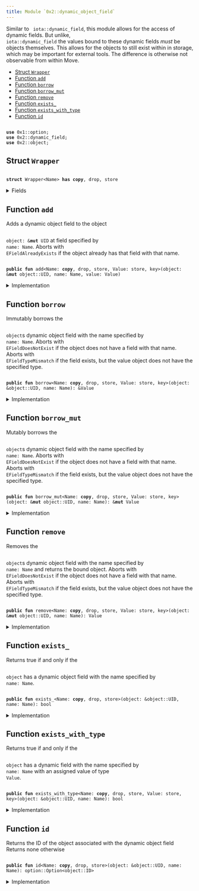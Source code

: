 ```yaml
---
title: Module `0x2::dynamic_object_field`
---
```


Similar to <code>
iota::dynamic_field</code>, this module allows for the access of dynamic fields. But
unlike, <code>
iota::dynamic_field</code> the values bound to these dynamic fields _must_ be objects
themselves. This allows for the objects to still exist within in storage, which may be important
for external tools. The difference is otherwise not observable from within Move.


-  [Struct `Wrapper`](#0x2_dynamic_object_field_Wrapper)
-  [Function `add`](#0x2_dynamic_object_field_add)
-  [Function `borrow`](#0x2_dynamic_object_field_borrow)
-  [Function `borrow_mut`](#0x2_dynamic_object_field_borrow_mut)
-  [Function `remove`](#0x2_dynamic_object_field_remove)
-  [Function `exists_`](#0x2_dynamic_object_field_exists_)
-  [Function `exists_with_type`](#0x2_dynamic_object_field_exists_with_type)
-  [Function `id`](#0x2_dynamic_object_field_id)


<pre><code>
<b>use</b> <Link href="../move-stdlib/option.md#0x1_option">0x1::option</Link>;
<b>use</b> <Link href="../iota-framework/dynamic_field.md#0x2_dynamic_field">0x2::dynamic_field</Link>;
<b>use</b> <Link href="../iota-framework/object.md#0x2_object">0x2::object</Link>;
</code></pre>



<Link id="0x2_dynamic_object_field_Wrapper"></Link>

## Struct `Wrapper`



<pre><code>
<b>struct</b> <Link href="../iota-framework/dynamic_object_field.md#0x2_dynamic_object_field_Wrapper">Wrapper</Link>&lt;Name&gt; <b>has</b> <b>copy</b>, drop, store
</code></pre>



<details>
<summary>Fields</summary>


<dl>
<dt>
<code>
name: Name</code>
</dt>
<dd>

</dd>
</dl>


</details>

<Link id="0x2_dynamic_object_field_add"></Link>

## Function `add`

Adds a dynamic object field to the object <code>
<Link href="../iota-framework/object.md#0x2_object">object</Link>: &<b>mut</b> UID</code> at field specified by <code>
name: Name</code>.
Aborts with <code>
EFieldAlreadyExists</code> if the object already has that field with that name.


<pre><code>
<b>public</b> <b>fun</b> <Link href="../iota-framework/dynamic_object_field.md#0x2_dynamic_object_field_add">add</Link>&lt;Name: <b>copy</b>, drop, store, Value: store, key&gt;(<Link href="../iota-framework/object.md#0x2_object">object</Link>: &<b>mut</b> <Link href="../iota-framework/object.md#0x2_object_UID">object::UID</Link>, name: Name, value: Value)
</code></pre>



<details>
<summary>Implementation</summary>


<pre><code>
<b>public</b> <b>fun</b> <Link href="../iota-framework/dynamic_object_field.md#0x2_dynamic_object_field_add">add</Link>&lt;Name: <b>copy</b> + drop + store, Value: key + store&gt;(
    // we <b>use</b> &<b>mut</b> UID in several spots for access control
    <Link href="../iota-framework/object.md#0x2_object">object</Link>: &<b>mut</b> UID,
    name: Name,
    value: Value,
) \{
    <b>let</b> key = <Link href="../iota-framework/dynamic_object_field.md#0x2_dynamic_object_field_Wrapper">Wrapper</Link> \{ name };
    <b>let</b> id = <Link href="../iota-framework/object.md#0x2_object_id">object::id</Link>(&value);
    field::add(<Link href="../iota-framework/object.md#0x2_object">object</Link>, key, id);
    <b>let</b> (field, _) = field::field_info&lt;<Link href="../iota-framework/dynamic_object_field.md#0x2_dynamic_object_field_Wrapper">Wrapper</Link>&lt;Name&gt;&gt;(<Link href="../iota-framework/object.md#0x2_object">object</Link>, key);
    add_child_object(field.to_address(), value);
}
</code></pre>



</details>

<Link id="0x2_dynamic_object_field_borrow"></Link>

## Function `borrow`

Immutably borrows the <code>
<Link href="../iota-framework/object.md#0x2_object">object</Link></code>s dynamic object field with the name specified by <code>
name: Name</code>.
Aborts with <code>
EFieldDoesNotExist</code> if the object does not have a field with that name.
Aborts with <code>
EFieldTypeMismatch</code> if the field exists, but the value object does not have the
specified type.


<pre><code>
<b>public</b> <b>fun</b> <Link href="../iota-framework/dynamic_object_field.md#0x2_dynamic_object_field_borrow">borrow</Link>&lt;Name: <b>copy</b>, drop, store, Value: store, key&gt;(<Link href="../iota-framework/object.md#0x2_object">object</Link>: &<Link href="../iota-framework/object.md#0x2_object_UID">object::UID</Link>, name: Name): &Value
</code></pre>



<details>
<summary>Implementation</summary>


<pre><code>
<b>public</b> <b>fun</b> <Link href="../iota-framework/dynamic_object_field.md#0x2_dynamic_object_field_borrow">borrow</Link>&lt;Name: <b>copy</b> + drop + store, Value: key + store&gt;(
    <Link href="../iota-framework/object.md#0x2_object">object</Link>: &UID,
    name: Name,
): &Value \{
    <b>let</b> key = <Link href="../iota-framework/dynamic_object_field.md#0x2_dynamic_object_field_Wrapper">Wrapper</Link> \{ name };
    <b>let</b> (field, value_id) = field::field_info&lt;<Link href="../iota-framework/dynamic_object_field.md#0x2_dynamic_object_field_Wrapper">Wrapper</Link>&lt;Name&gt;&gt;(<Link href="../iota-framework/object.md#0x2_object">object</Link>, key);
    borrow_child_object&lt;Value&gt;(field, value_id)
}
</code></pre>



</details>

<Link id="0x2_dynamic_object_field_borrow_mut"></Link>

## Function `borrow_mut`

Mutably borrows the <code>
<Link href="../iota-framework/object.md#0x2_object">object</Link></code>s dynamic object field with the name specified by <code>
name: Name</code>.
Aborts with <code>
EFieldDoesNotExist</code> if the object does not have a field with that name.
Aborts with <code>
EFieldTypeMismatch</code> if the field exists, but the value object does not have the
specified type.


<pre><code>
<b>public</b> <b>fun</b> <Link href="../iota-framework/dynamic_object_field.md#0x2_dynamic_object_field_borrow_mut">borrow_mut</Link>&lt;Name: <b>copy</b>, drop, store, Value: store, key&gt;(<Link href="../iota-framework/object.md#0x2_object">object</Link>: &<b>mut</b> <Link href="../iota-framework/object.md#0x2_object_UID">object::UID</Link>, name: Name): &<b>mut</b> Value
</code></pre>



<details>
<summary>Implementation</summary>


<pre><code>
<b>public</b> <b>fun</b> <Link href="../iota-framework/dynamic_object_field.md#0x2_dynamic_object_field_borrow_mut">borrow_mut</Link>&lt;Name: <b>copy</b> + drop + store, Value: key + store&gt;(
    <Link href="../iota-framework/object.md#0x2_object">object</Link>: &<b>mut</b> UID,
    name: Name,
): &<b>mut</b> Value \{
    <b>let</b> key = <Link href="../iota-framework/dynamic_object_field.md#0x2_dynamic_object_field_Wrapper">Wrapper</Link> \{ name };
    <b>let</b> (field, value_id) = field::field_info_mut&lt;<Link href="../iota-framework/dynamic_object_field.md#0x2_dynamic_object_field_Wrapper">Wrapper</Link>&lt;Name&gt;&gt;(<Link href="../iota-framework/object.md#0x2_object">object</Link>, key);
    borrow_child_object_mut&lt;Value&gt;(field, value_id)
}
</code></pre>



</details>

<Link id="0x2_dynamic_object_field_remove"></Link>

## Function `remove`

Removes the <code>
<Link href="../iota-framework/object.md#0x2_object">object</Link></code>s dynamic object field with the name specified by <code>
name: Name</code> and returns
the bound object.
Aborts with <code>
EFieldDoesNotExist</code> if the object does not have a field with that name.
Aborts with <code>
EFieldTypeMismatch</code> if the field exists, but the value object does not have the
specified type.


<pre><code>
<b>public</b> <b>fun</b> <Link href="../iota-framework/dynamic_object_field.md#0x2_dynamic_object_field_remove">remove</Link>&lt;Name: <b>copy</b>, drop, store, Value: store, key&gt;(<Link href="../iota-framework/object.md#0x2_object">object</Link>: &<b>mut</b> <Link href="../iota-framework/object.md#0x2_object_UID">object::UID</Link>, name: Name): Value
</code></pre>



<details>
<summary>Implementation</summary>


<pre><code>
<b>public</b> <b>fun</b> <Link href="../iota-framework/dynamic_object_field.md#0x2_dynamic_object_field_remove">remove</Link>&lt;Name: <b>copy</b> + drop + store, Value: key + store&gt;(
    <Link href="../iota-framework/object.md#0x2_object">object</Link>: &<b>mut</b> UID,
    name: Name,
): Value \{
    <b>let</b> key = <Link href="../iota-framework/dynamic_object_field.md#0x2_dynamic_object_field_Wrapper">Wrapper</Link> \{ name };
    <b>let</b> (field, value_id) = field::field_info&lt;<Link href="../iota-framework/dynamic_object_field.md#0x2_dynamic_object_field_Wrapper">Wrapper</Link>&lt;Name&gt;&gt;(<Link href="../iota-framework/object.md#0x2_object">object</Link>, key);
    <b>let</b> value = remove_child_object&lt;Value&gt;(field.to_address(), value_id);
    field::remove&lt;<Link href="../iota-framework/dynamic_object_field.md#0x2_dynamic_object_field_Wrapper">Wrapper</Link>&lt;Name&gt;, ID&gt;(<Link href="../iota-framework/object.md#0x2_object">object</Link>, key);
    value
}
</code></pre>



</details>

<Link id="0x2_dynamic_object_field_exists_"></Link>

## Function `exists_`

Returns true if and only if the <code>
<Link href="../iota-framework/object.md#0x2_object">object</Link></code> has a dynamic object field with the name specified by
<code>
name: Name</code>.


<pre><code>
<b>public</b> <b>fun</b> <Link href="../iota-framework/dynamic_object_field.md#0x2_dynamic_object_field_exists_">exists_</Link>&lt;Name: <b>copy</b>, drop, store&gt;(<Link href="../iota-framework/object.md#0x2_object">object</Link>: &<Link href="../iota-framework/object.md#0x2_object_UID">object::UID</Link>, name: Name): bool
</code></pre>



<details>
<summary>Implementation</summary>


<pre><code>
<b>public</b> <b>fun</b> <Link href="../iota-framework/dynamic_object_field.md#0x2_dynamic_object_field_exists_">exists_</Link>&lt;Name: <b>copy</b> + drop + store&gt;(
    <Link href="../iota-framework/object.md#0x2_object">object</Link>: &UID,
    name: Name,
): bool \{
    <b>let</b> key = <Link href="../iota-framework/dynamic_object_field.md#0x2_dynamic_object_field_Wrapper">Wrapper</Link> \{ name };
    field::exists_with_type&lt;<Link href="../iota-framework/dynamic_object_field.md#0x2_dynamic_object_field_Wrapper">Wrapper</Link>&lt;Name&gt;, ID&gt;(<Link href="../iota-framework/object.md#0x2_object">object</Link>, key)
}
</code></pre>



</details>

<Link id="0x2_dynamic_object_field_exists_with_type"></Link>

## Function `exists_with_type`

Returns true if and only if the <code>
<Link href="../iota-framework/object.md#0x2_object">object</Link></code> has a dynamic field with the name specified by
<code>
name: Name</code> with an assigned value of type <code>
Value</code>.


<pre><code>
<b>public</b> <b>fun</b> <Link href="../iota-framework/dynamic_object_field.md#0x2_dynamic_object_field_exists_with_type">exists_with_type</Link>&lt;Name: <b>copy</b>, drop, store, Value: store, key&gt;(<Link href="../iota-framework/object.md#0x2_object">object</Link>: &<Link href="../iota-framework/object.md#0x2_object_UID">object::UID</Link>, name: Name): bool
</code></pre>



<details>
<summary>Implementation</summary>


<pre><code>
<b>public</b> <b>fun</b> <Link href="../iota-framework/dynamic_object_field.md#0x2_dynamic_object_field_exists_with_type">exists_with_type</Link>&lt;Name: <b>copy</b> + drop + store, Value: key + store&gt;(
    <Link href="../iota-framework/object.md#0x2_object">object</Link>: &UID,
    name: Name,
): bool \{
    <b>let</b> key = <Link href="../iota-framework/dynamic_object_field.md#0x2_dynamic_object_field_Wrapper">Wrapper</Link> \{ name };
    <b>if</b> (!field::exists_with_type&lt;<Link href="../iota-framework/dynamic_object_field.md#0x2_dynamic_object_field_Wrapper">Wrapper</Link>&lt;Name&gt;, ID&gt;(<Link href="../iota-framework/object.md#0x2_object">object</Link>, key)) <b>return</b> <b>false</b>;
    <b>let</b> (field, value_id) = field::field_info&lt;<Link href="../iota-framework/dynamic_object_field.md#0x2_dynamic_object_field_Wrapper">Wrapper</Link>&lt;Name&gt;&gt;(<Link href="../iota-framework/object.md#0x2_object">object</Link>, key);
    field::has_child_object_with_ty&lt;Value&gt;(field.to_address(), value_id)
}
</code></pre>



</details>

<Link id="0x2_dynamic_object_field_id"></Link>

## Function `id`

Returns the ID of the object associated with the dynamic object field
Returns none otherwise


<pre><code>
<b>public</b> <b>fun</b> <Link href="../iota-framework/dynamic_object_field.md#0x2_dynamic_object_field_id">id</Link>&lt;Name: <b>copy</b>, drop, store&gt;(<Link href="../iota-framework/object.md#0x2_object">object</Link>: &<Link href="../iota-framework/object.md#0x2_object_UID">object::UID</Link>, name: Name): <Link href="../move-stdlib/option.md#0x1_option_Option">option::Option</Link>&lt;<Link href="../iota-framework/object.md#0x2_object_ID">object::ID</Link>&gt;
</code></pre>



<details>
<summary>Implementation</summary>


<pre><code>
<b>public</b> <b>fun</b> <Link href="../iota-framework/dynamic_object_field.md#0x2_dynamic_object_field_id">id</Link>&lt;Name: <b>copy</b> + drop + store&gt;(
    <Link href="../iota-framework/object.md#0x2_object">object</Link>: &UID,
    name: Name,
): Option&lt;ID&gt; \{
    <b>let</b> key = <Link href="../iota-framework/dynamic_object_field.md#0x2_dynamic_object_field_Wrapper">Wrapper</Link> \{ name };
    <b>if</b> (!field::exists_with_type&lt;<Link href="../iota-framework/dynamic_object_field.md#0x2_dynamic_object_field_Wrapper">Wrapper</Link>&lt;Name&gt;, ID&gt;(<Link href="../iota-framework/object.md#0x2_object">object</Link>, key)) <b>return</b> <Link href="../move-stdlib/option.md#0x1_option_none">option::none</Link>();
    <b>let</b> (_field, value_addr) = field::field_info&lt;<Link href="../iota-framework/dynamic_object_field.md#0x2_dynamic_object_field_Wrapper">Wrapper</Link>&lt;Name&gt;&gt;(<Link href="../iota-framework/object.md#0x2_object">object</Link>, key);
    <Link href="../move-stdlib/option.md#0x1_option_some">option::some</Link>(value_addr.to_id())
}
</code></pre>



</details>
